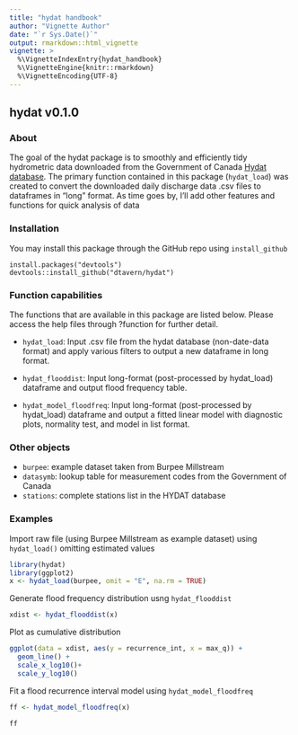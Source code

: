 ```yaml
---
title: "hydat handbook"
author: "Vignette Author"
date: "`r Sys.Date()`"
output: rmarkdown::html_vignette
vignette: >
  %\VignetteIndexEntry{hydat_handbook}
  %\VignetteEngine{knitr::rmarkdown}
  %\VignetteEncoding{UTF-8}
---
```


## hydat v0.1.0
### About 

The goal of the hydat package is to smoothly and efficiently tidy hydrometric data downloaded from the Government of Canada [Hydat database](https://wateroffice.ec.gc.ca/search/search_e.html?sType=h2oArc). The primary function contained in this package (`hydat_load`) was created to convert the downloaded daily discharge data .csv files to dataframes in "long" format. As time goes by, I'll add other features and functions for quick analysis of data

### Installation

You may install this package through the GitHub repo using `install_github`

```
install.packages("devtools")
devtools::install_github("dtavern/hydat")
```

### Function capabilities

The functions that are available in this package are listed below. Please access the help files through ?function for further detail.

- `hydat_load`: Input .csv file from the hydat database (non-date-data format) and apply various filters to output a new dataframe in long format. 

- `hydat_flooddist`: Input long-format (post-processed by hydat_load) dataframe and output flood frequency table.

- `hydat_model_floodfreq`: Input long-format (post-processed by hydat_load) dataframe and output a fitted linear model with diagnostic plots, normality test, and model in list format.

### Other objects

- `burpee`: example dataset taken from Burpee Millstream
- `datasymb`: lookup table for measurement codes from the Government of Canada
- `stations`: complete stations list in the HYDAT database

### Examples

Import raw file (using Burpee Millstream as example dataset) using `hydat_load()` omitting estimated values

```r
library(hydat)
library(ggplot2)
x <- hydat_load(burpee, omit = "E", na.rm = TRUE)
```

Generate flood frequency distribution usng `hydat_flooddist`

```r
xdist <- hydat_flooddist(x)
```

Plot as cumulative distribution

```r
ggplot(data = xdist, aes(y = recurrence_int, x = max_q)) +
  geom_line() +
  scale_x_log10()+
  scale_y_log10()
```

Fit a flood recurrence interval model using `hydat_model_floodfreq`

```r
ff <- hydat_model_floodfreq(x)

ff
```


